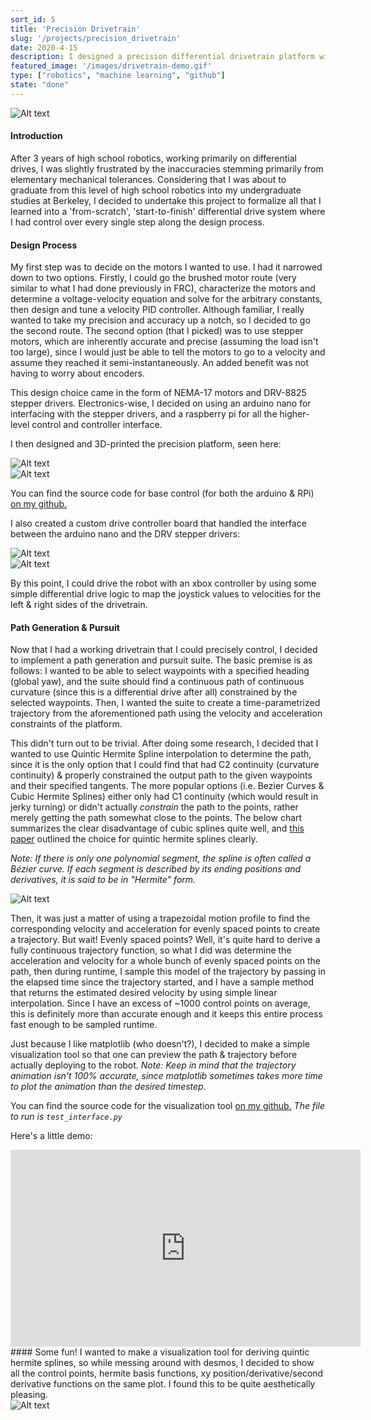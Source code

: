 ```yaml
---
sort_id: 5
title: 'Precision Drivetrain'
slug: '/projects/precision_drivetrain'
date: 2020-4-15
description: I designed a precision differential drivetrain platform with stepper motors from scratch. Features Quintic Hermite Spline path generation and pursuit, & control over WiFi.
featured_image: '/images/drivetrain-demo.gif'
type: ["robotics", "machine learning", "github"]
state: "done"
---
```


<div style={{ display: "flex", justifyContent: "center", alignItems: "center"}}>
<img src="/images/drivetrain-demo.gif" alt="Alt text" title="Image Title" style={{ width: "350px" }}/>
</div>

#### Introduction

After 3 years of high school robotics, working primarily on differential drives, I was slightly frustrated by the inaccuracies stemming primarily from elementary mechanical tolerances. Considering that I was about to graduate from this level of high school robotics into my undergraduate studies at Berkeley, I decided to undertake this project to formalize all that I learned into a 'from-scratch', 'start-to-finish' differential drive system where I had control over every single step along the design process.

#### Design Process

My first step was to decide on the motors I wanted to use. I had it narrowed down to two options. Firstly, I could go the brushed motor route (very similar to what I had done previously in FRC), characterize the motors and determine a voltage-velocity equation and solve for the arbitrary constants, then design and tune a velocity PID controller. Although familiar, I really wanted to take my precision and accuracy up a notch, so I decided to go the second route. The second option (that I picked) was to use stepper motors, which are inherently accurate and precise (assuming the load isn't too large), since I would just be able to tell the motors to go to a velocity and assume they reached it semi-instantaneously. An added benefit was not having to worry about encoders.

This design choice came in the form of NEMA-17 motors and DRV-8825 stepper drivers. Electronics-wise, I decided on using an arduino nano for interfacing with the stepper drivers, and a raspberry pi for all the higher-level control and controller interface.

I then designed and 3D-printed the precision platform, seen here:

<div style={{ display: "flex", justifyContent: "center", alignItems: "center"}}>
<img src="/images/drivetrain_model.png" alt="Alt text" title="Image Title" style={{ width: "350px" }}/>
</div>

<div style={{ display: "flex", justifyContent: "center", alignItems: "center"}}>
<img src="/images/final_drivetrain.JPG" alt="Alt text" title="Image Title" style={{ width: "350px", "-webkit-transform": "scaleX(-1)", "transform": "scaleX(-1)" }}/>
</div>


You can find the source code for base control (for both the arduino & RPi) [on my github.](https://github.com/adham-elarabawy/Precision-Drivetrain-Platform)

I also created a custom drive controller board that handled the interface between the arduino nano and the DRV stepper drivers:

<div style={{ display: "flex", justifyContent: "center", alignItems: "center"}}>
<img src="/images/drivetrain_top_board.jpg" alt="Alt text" title="Image Title" style={{ width: "200px" }}/>
</div>
<div style={{ display: "flex", justifyContent: "center", alignItems: "center"}}>
<img src="/images/drivetrain_bottom_board.jpg" alt="Alt text" title="Image Title" style={{ width: "200px" }}/>
</div>


By this point, I could drive the robot with an xbox controller by using some simple differential drive logic to map the joystick values to velocities for the left & right sides of the drivetrain.

#### Path Generation & Pursuit

Now that I had a working drivetrain that I could precisely control, I decided to implement a path generation and pursuit suite. The basic premise is as follows: I wanted to be able to select waypoints with a specified heading (global yaw), and the suite should find a continuous path of continuous curvature (since this is a differential drive after all) constrained by the selected waypoints. Then, I wanted the suite to create a time-parametrized trajectory from the aforementioned path using the velocity and acceleration constraints of the platform.

This didn't turn out to be trivial. After doing some research, I decided that I wanted to use Quintic Hermite Spline interpolation to determine the path, since it is the only option that I could find that had C2 continuity (curvature continuity) & properly constrained the output path to the given waypoints and their specified tangents. The more popular options (i.e. Bezier Curves & Cubic Hermite Splines) either only had C1 continuity (which would result in jerky turning) or didn't actually *constrain* the path to the points, rather merely getting the path somewhat close to the points. The below chart summarizes the clear disadvantage of cubic splines quite well, and [this paper](http://www2.informatik.uni-freiburg.de/~lau/students/Sprunk2008.pdf) outlined the choice for quintic hermite splines clearly.

*Note: If there is only one polynomial segment, the spline is often called a Bézier curve. If each segment is described by its ending positions and derivatives, it is said to be in "Hermite" form.*

<div style={{ display: "flex", justifyContent: "center", alignItems: "center"}}>
<img src="/images/drivetrain_chart.png" alt="Alt text" title="Image Title" style={{ width: "300px" }}/>
</div>

Then, it was just a matter of using a trapezoidal motion profile to find the corresponding velocity and acceleration for evenly spaced points to create a trajectory. But wait! Evenly spaced points? Well, it's quite hard to derive a fully continuous trajectory function, so what I did was determine the acceleration and velocity for a whole bunch of evenly spaced points on the path, then during runtime, I sample this model of the trajectory by passing in the elapsed time since the trajectory started, and I have a sample method that returns the estimated desired velocity by using simple linear interpolation. Since I have an excess of ~1000 control points on average, this is definitely more than accurate enough and it keeps this entire process fast enough to be sampled runtime.

Just because I like matplotlib (who doesn't?), I decided to make a simple visualization tool so that one can preview the path & trajectory before actually deploying to the robot. *Note: Keep in mind that the trajectory animation isn't 100% accurate, since matplotlib sometimes takes more time to plot the animation than the desired timestep.*

You can find the source code for the visualization tool [on my github.](https://github.com/adham-elarabawy/PyDataAnalysis/tree/master/src/common/interpolation)
*The file to run is `test_interface.py`*

Here's a little demo:
<div style={{ display: "flex", justifyContent: "center", alignItems: "center"}}>
<iframe width="560" height="315" class="centered" src="https://www.youtube.com/embed/E_C7dhMRbvQ" frameborder="0" allow="accelerometer; autoplay; encrypted-media; gyroscope; picture-in-picture" allowfullscreen></iframe>
</div>
#### Some fun!
I wanted to make a visualization tool for deriving quintic hermite splines, so while messing around with desmos, I decided to show all the control points, hermite basis functions, xy position/derivative/second derivative functions on the same plot. I found this to be quite aesthetically pleasing.

<div style={{ display: "flex", justifyContent: "center", alignItems: "center"}}>
<img src="/images/drivetrain_plot.png" alt="Alt text" title="Image Title" style={{ width: "300px" }}/>
</div>